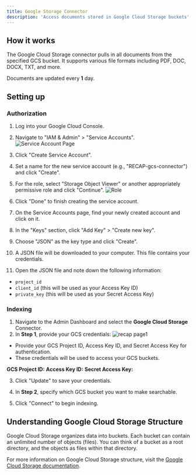 ```yaml
---
title: Google Storage Connector
description: 'Access documents stored in Google Cloud Storage buckets'
---
```


## How it works
The Google Cloud Storage connector pulls in all documents from the specified GCS bucket. It supports various file formats including PDF, DOC, DOCX, TXT, and more.

Documents are updated every **1** day.

## Setting up

### Authorization

1. Log into your Google Cloud Console.
2. Navigate to "IAM & Admin" > "Service Accounts".
   ![Service Account Page](/images/connectors/blob/google/serviceaccount.png)

3. Click "Create Service Account".

4. Set a name for the new service account (e.g., "RECAP-gcs-connector") and click "Create".

5. For the role, select "Storage Object Viewer" or another appropriately permissive role and click "Continue".
   ![Role](/images/connectors/blob/google/serviceaccountrole.png)

6. Click "Done" to finish creating the service account.
7. On the Service Accounts page, find your newly created account and click on it.
8. In the "Keys" section, click "Add Key" > "Create new key".

9. Choose "JSON" as the key type and click "Create".


10. A JSON file will be downloaded to your computer. This file contains your credentials.


11. Open the JSON file and note down the following information:
   - `project_id`
   - `client_id` (this will be used as your Access Key ID)
   - `private_key` (this will be used as your Secret Access Key)

### Indexing

1. Navigate to the Admin Dashboard and select the **Google Cloud Storage** Connector.
2. In **Step 1**, provide your GCS credentials:
![recap page1](/images/connectors/blob/google/recap1.png)


* Provide your GCS Project ID, Access Key ID, and Secret Access Key for authentication.
* These credentials will be used to access your GCS buckets.

**GCS Project ID:**
**Access Key ID:**
**Secret Access Key:**

3. Click "Update" to save your credentials.

4. In **Step 2**, specify which GCS bucket you want to make searchable.

5. Click "Connect" to begin indexing.

## Understanding Google Cloud Storage Structure

Google Cloud Storage organizes data into buckets. Each bucket can contain an unlimited number of objects (files). You can think of a bucket as a root directory, and the objects as files within that directory.

For more information on Google Cloud Storage structure, visit the [Google Cloud Storage documentation](https://cloud.google.com/storage/docs).